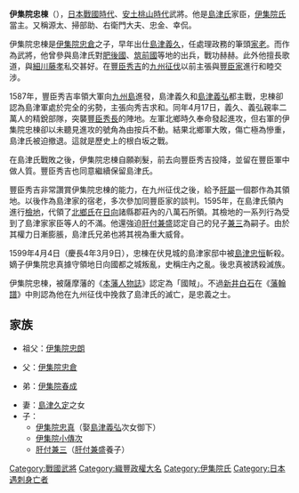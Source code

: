 {{japanese|japanese=伊集院 忠棟|kana=いじゅういん ただむね|romaji=Ijūin Tadamune}}
'''伊集院忠棟'''（{{bd|？||1599年|4月4日|catIdx=Y伊}}），[[日本|日本]][[戰國時代_(日本)|戰國時代]]、[[安土桃山時代|安土桃山時代]]武將。他是[[島津氏|島津氏]]家臣，[[伊集院氏|伊集院氏]]當主。又稱源太、掃部助、右衛門大夫、忠金、幸侃。

伊集院忠棟是[[伊集院忠倉|伊集院忠倉]]之子，早年出仕[[島津義久|島津義久]]，任處理政務的筆頭[[家老|家老]]。而作為武將，他曾參與島津氏對[[肥後國|肥後國]]、[[筑前國|筑前國]]等地的出兵，戰功赫赫。此外他擅長歌道，與[[細川藤孝|細川藤孝]]私交甚好。在[[豐臣秀吉|豐臣秀吉]]的[[九州征伐|九州征伐]]以前主張與[[豐臣氏|豐臣家]]進行和睦交涉。

1587年，豐臣秀吉率領大軍向[[九州島|九州島]]進發，島津義久和[[島津義弘|島津義弘]]都主戰，忠棟卻認為島津軍處於完全的劣勢，主張向秀吉求和。同年4月17日，義久、義弘親率二萬人的精銳部隊，突襲[[豐臣秀長|豐臣秀長]]的陣地。左軍北鄉時久奉命發起進攻，但右軍的伊集院忠棟卻以未聽見進攻的號角為由按兵不動。結果北鄉軍大敗，傷亡極為慘重，島津氏被迫撤退。這就是歷史上的根白坂之戰。

在島津氏戰敗之後，伊集院忠棟自願剃髮，前去向豐臣秀吉投降，並留在豐臣軍中做人質。豐臣秀吉也同意繼續保留島津氏。

豐臣秀吉非常讚賞伊集院忠棟的能力，在九州征伐之後，給予[[肝屬郡|肝屬]]一個郡作為其領地。以後作為島津家的宿老，多次參加同豐臣家的談判。1595年，在島津氏領內進行[[檢地|檢地]]，代領了[[北鄉氏|北鄉氏]]在[[日向|日向]]諸縣郡莊內的八萬石所領。其檢地的一系列行為受到了島津家家臣等人的不滿。他還強迫[[肝付兼盛|肝付兼盛]]認定自己的兒子[[肝付兼三|兼三]]為嗣子。由於其權力日漸膨脹，島津氏兄弟也將其視為重大威脅。

1599年4月4日（慶長4年3月9日），忠棟在伏見城的島津家邸中被[[島津忠恒|島津忠恒]]斬殺。嫡子伊集院忠真據守領地日向國都之城叛亂，史稱庄內之亂。後忠真被誘殺滅族。

伊集院忠棟，被薩摩藩的《[[本藩人物誌|本藩人物誌]]》認定為「國賊」。不過[[新井白石|新井白石]]在《[[藩翰譜|藩翰譜]]》中則認為他在九州征伐中挽救了島津氏的滅亡，是忠義之士。

==家族==
*祖父：[[伊集院忠朗|伊集院忠朗]]

*父：[[伊集院忠倉|伊集院忠倉]]

*弟：[[伊集院春成|伊集院春成]]

*妻：[[島津久定|島津久定]]之女
*子：
**[[伊集院忠真|伊集院忠真]]（娶[[島津義弘|島津義弘]]次女御下）
**[[伊集院小傳次|伊集院小傳次]]
**[[肝付兼三|肝付兼三]]（[[肝付兼盛|肝付兼盛]]養子）


[[Category:戰國武將|Category:戰國武將]]
[[Category:織豐政權大名|Category:織豐政權大名]]
[[Category:伊集院氏|Category:伊集院氏]]
[[Category:日本遇刺身亡者|Category:日本遇刺身亡者]]